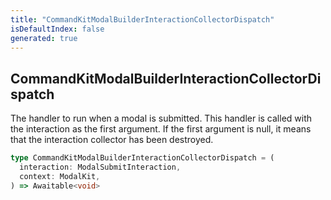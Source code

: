 ```yaml
---
title: "CommandKitModalBuilderInteractionCollectorDispatch"
isDefaultIndex: false
generated: true
---
```



<!-- This file was generated from the CommandKit source. Do not modify. Instead, re-run the "docgen" script -->


## CommandKitModalBuilderInteractionCollectorDispatch

<GenerationInfo sourceFile="packages/commandkit/src/components/v1/modal/ModalKit.ts" sourceLine="38" packageName="commandkit" />

The handler to run when a modal is submitted. This handler is called with the interaction as the first argument.
If the first argument is null, it means that the interaction collector has been destroyed.

```ts title="Signature"
type CommandKitModalBuilderInteractionCollectorDispatch = (
  interaction: ModalSubmitInteraction,
  context: ModalKit,
) => Awaitable<void>
```
